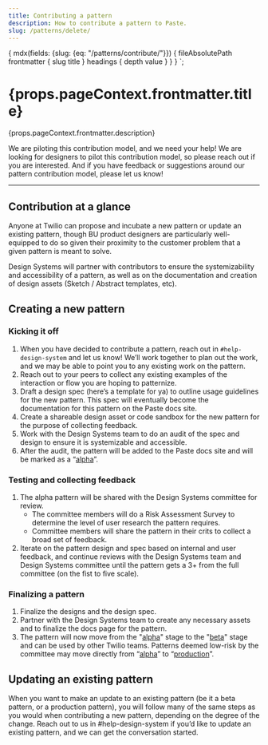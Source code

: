 ```yaml
---
title: Contributing a pattern
description: How to contribute a pattern to Paste.
slug: /patterns/delete/
---
```



  {
    mdx(fields: {slug: {eq: "/patterns/contribute/"}}) {
      fileAbsolutePath
      frontmatter {
        slug
        title
      }
      headings {
        depth
        value
      }
    }
  }
`;

<content>

<h1>{props.pageContext.frontmatter.title}</h1>

<Paragraph>{props.pageContext.frontmatter.description}</Paragraph>

<Callout variant="warning">
  <CalloutTitle>We are piloting this contribution model, and we need your help!</CalloutTitle>
  <CalloutText>
    We are looking for designers to pilot this contribution model, so please reach out if you are interested. And if you have feedback or suggestions around our pattern contribution model, please <Anchor href="https://forms.gle/BzeekGGXd2uL6U7Z9">let us know</Anchor>!
  </CalloutText>
</Callout>

</content>

---

<contentwrapper>

<PageAside data={props.data.mdx} />

<content>

## Contribution at a glance

Anyone at Twilio can propose and incubate a new pattern or update an existing pattern, though BU product designers are particularly well-equipped to do so given their proximity to the customer problem that a given pattern is meant to solve.

Design Systems will partner with contributors to ensure the systemizability and accessibility of a pattern, as well as on the documentation and creation of design assets (Sketch / Abstract templates, etc).

## Creating a new pattern

### Kicking it off

1. When you have decided to contribute a pattern, reach out in `#help-design-system` and let us know! We’ll work together to plan out the work, and we may be able to point you to any existing work on the pattern.
2. Reach out to your peers to collect any existing examples of the interaction or flow you are hoping to patternize.
3. Draft a design spec (here’s a template for ya) to outline usage guidelines for the new pattern. This spec will eventually become the documentation for this pattern on the Paste docs site.
4. Create a shareable design asset or code sandbox for the new pattern for the purpose of collecting feedback.
5. Work with the Design Systems team to do an audit of the spec and design to ensure it is systemizable and accessible.
6. After the audit, the pattern will be added to the Paste docs site and will be marked as a “[alpha](/patterns#available-patterns)”.

### Testing and collecting feedback
1. The alpha pattern will be shared with the Design Systems committee for review.
   - The committee members will do a Risk Assessment Survey to determine the level of user research the pattern requires.
   - Committee members will share the pattern in their crits to collect a broad set of feedback.
2. Iterate on the pattern design and spec based on internal and user feedback, and continue reviews with the Design Systems team and Design Systems committee until the pattern gets a 3+ from the full committee (on the fist to five scale).

### Finalizing a pattern
1. Finalize the designs and the design spec.
2. Partner with the Design Systems team to create any necessary assets and to finalize the docs page for the pattern.
3. The pattern will now move from the "[alpha](/patterns#available-patterns)" stage to the "[beta](/patterns#available-patterns)" stage and can be used by other Twilio teams. Patterns deemed low-risk by the committee may move directly from “[alpha](/patterns#available-patterns)” to “[production](/patterns#available-patterns)”.

## Updating an existing pattern

When you want to make an update to an existing pattern (be it a beta pattern, or a production pattern), you will follow many of the same steps as you would when contributing a new pattern, depending on the degree of the change. Reach out to us in #help-design-system if you’d like to update an existing pattern, and we can get the conversation started.

</content>

</contentwrapper>
